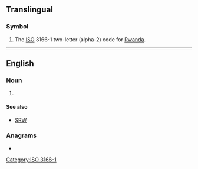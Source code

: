 {{also|rw|.rw}}
==Translingual==

===Symbol===
{{head|mul|symbol}}

# The [[ISO]] 3166-1 two-letter (alpha-2) code for [[Rwanda]].

[[Category:ISO 3166-1]]

----

==English==

===Noun===
{{en-noun}}

# {{lb|en|mathematics|probability}} {{initialism of|random walk|lang=en}}

====See also====
* [[SRW]]

===Anagrams===
* {{anagrams|en|a=rw|WR}}
